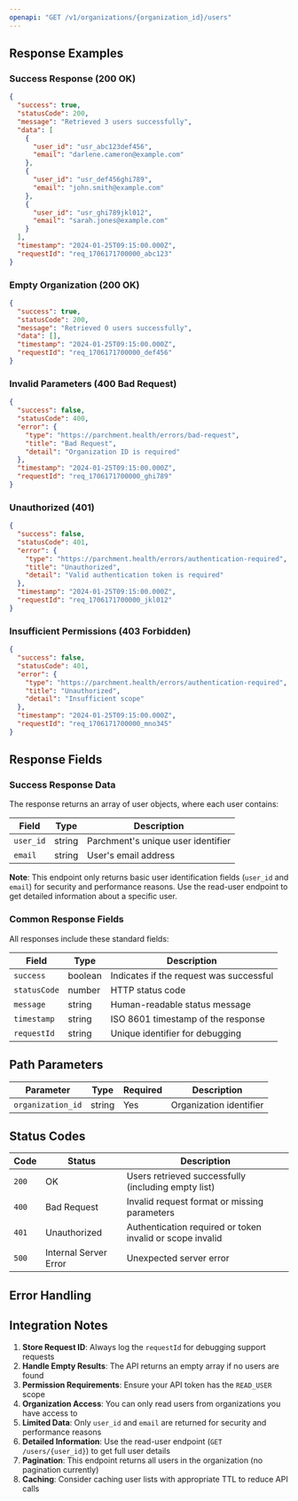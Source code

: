 ```yaml
---
openapi: "GET /v1/organizations/{organization_id}/users"
---
```


## Response Examples

### Success Response (200 OK)

```json
{
  "success": true,
  "statusCode": 200,
  "message": "Retrieved 3 users successfully",
  "data": [
    {
      "user_id": "usr_abc123def456",
      "email": "darlene.cameron@example.com"
    },
    {
      "user_id": "usr_def456ghi789",
      "email": "john.smith@example.com"
    },
    {
      "user_id": "usr_ghi789jkl012",
      "email": "sarah.jones@example.com"
    }
  ],
  "timestamp": "2024-01-25T09:15:00.000Z",
  "requestId": "req_1706171700000_abc123"
}
```

### Empty Organization (200 OK)

```json
{
  "success": true,
  "statusCode": 200,
  "message": "Retrieved 0 users successfully",
  "data": [],
  "timestamp": "2024-01-25T09:15:00.000Z",
  "requestId": "req_1706171700000_def456"
}
```

### Invalid Parameters (400 Bad Request)

```json
{
  "success": false,
  "statusCode": 400,
  "error": {
    "type": "https://parchment.health/errors/bad-request",
    "title": "Bad Request",
    "detail": "Organization ID is required"
  },
  "timestamp": "2024-01-25T09:15:00.000Z",
  "requestId": "req_1706171700000_ghi789"
}
```

### Unauthorized (401)

```json
{
  "success": false,
  "statusCode": 401,
  "error": {
    "type": "https://parchment.health/errors/authentication-required",
    "title": "Unauthorized",
    "detail": "Valid authentication token is required"
  },
  "timestamp": "2024-01-25T09:15:00.000Z",
  "requestId": "req_1706171700000_jkl012"
}
```

### Insufficient Permissions (403 Forbidden)

```json
{
  "success": false,
  "statusCode": 401,
  "error": {
    "type": "https://parchment.health/errors/authentication-required",
    "title": "Unauthorized",
    "detail": "Insufficient scope"
  },
  "timestamp": "2024-01-25T09:15:00.000Z",
  "requestId": "req_1706171700000_mno345"
}
```

## Response Fields

### Success Response Data

The response returns an array of user objects, where each user contains:

| Field     | Type   | Description                        |
| --------- | ------ | ---------------------------------- |
| `user_id` | string | Parchment's unique user identifier |
| `email`   | string | User's email address               |

**Note**: This endpoint only returns basic user identification fields (`user_id` and `email`) for security and performance reasons. Use the read-user endpoint to get detailed information about a specific user.

### Common Response Fields

All responses include these standard fields:

| Field        | Type    | Description                             |
| ------------ | ------- | --------------------------------------- |
| `success`    | boolean | Indicates if the request was successful |
| `statusCode` | number  | HTTP status code                        |
| `message`    | string  | Human-readable status message           |
| `timestamp`  | string  | ISO 8601 timestamp of the response      |
| `requestId`  | string  | Unique identifier for debugging         |

## Path Parameters

| Parameter         | Type   | Required | Description             |
| ----------------- | ------ | -------- | ----------------------- |
| `organization_id` | string | Yes      | Organization identifier |

## Status Codes

| Code  | Status                | Description                                        |
| ----- | --------------------- | -------------------------------------------------- |
| `200` | OK                    | Users retrieved successfully (including empty list) |
| `400` | Bad Request           | Invalid request format or missing parameters       |
| `401` | Unauthorized          | Authentication required or token invalid or scope invalid         |
| `500` | Internal Server Error | Unexpected server error                            |

## Error Handling


## Integration Notes

1. **Store Request ID**: Always log the `requestId` for debugging support requests
2. **Handle Empty Results**: The API returns an empty array if no users are found
3. **Permission Requirements**: Ensure your API token has the `READ_USER` scope
4. **Organization Access**: You can only read users from organizations you have access to
5. **Limited Data**: Only `user_id` and `email` are returned for security and performance reasons
6. **Detailed Information**: Use the read-user endpoint (`GET /users/{user_id}`) to get full user details
7. **Pagination**: This endpoint returns all users in the organization (no pagination currently)
8. **Caching**: Consider caching user lists with appropriate TTL to reduce API calls
